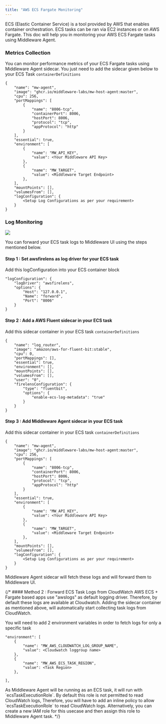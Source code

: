 ```yaml
---
title: "AWS ECS Fargate Monitoring"
---
```


ECS (Elastic Container Service) is a tool provided by AWS that enables container orchestration.
ECS tasks can be ran via EC2 instances or on AWS Fargate.
This doc will help you in monitoring your AWS ECS Fargate tasks using Middleware Agent.

### Metrics Collection
You can monitor performance metrics of your ECS Fargate tasks using Middleware Agent sidecar.
You just need to add the sidecar given below to your ECS Task `containerDefinitions`

```
{
    "name": "mw-agent",
    "image": "ghcr.io/middleware-labs/mw-host-agent:master",
    "cpu": 256,
    "portMappings": [
        {
            "name": "8006-tcp",
            "containerPort": 8006,
            "hostPort": 8006,
            "protocol": "tcp",
            "appProtocol": "http"
        }
    ],
    "essential": true,
    "environment": [
        {
            "name": "MW_API_KEY",
            "value": <Your Middleware API Key>
        },
        {
            "name": "MW_TARGET",
            "value": <Middleware Target Endpoint>
        },
    ],
    "mountPoints": [],
    "volumesFrom": [],
    "logConfiguration": {
        <Setup Log Configurations as per your requirement>
    }
}
```



### Log Monitoring
<img src="/images/integration/aws-ecs-fargate-log-monitoring.jpg" />

You can forward your ECS task logs to Middleware UI using the steps mentioned below.

#### Step 1 : Set awsfirelens as log driver for your ECS task
Add this logConfiguration into your ECS container block

```
"logConfiguration": {
    "logDriver": "awsfirelens",
    "options": {
        "Host": "127.0.0.1",
        "Name": "forward",
        "Port": "8006"
    }
}
```

#### Step 2 : Add a AWS Fluent sidecar in your ECS task
Add this sidecar container in your ECS task `containerDefinitions`
```
{
    "name": "log_router",
    "image": "amazon/aws-for-fluent-bit:stable",
    "cpu": 0,
    "portMappings": [],
    "essential": true,
    "environment": [],
    "mountPoints": [],
    "volumesFrom": [],
    "user": "0",
    "firelensConfiguration": {
        "type": "fluentbit",
        "options": {
            "enable-ecs-log-metadata": "true"
        }
    }
}
```

#### Step 3 : Add Middleware Agent sidecar in your ECS task
Add this sidecar container in your ECS task `containerDefinitions`
```
{
    "name": "mw-agent",
    "image": "ghcr.io/middleware-labs/mw-host-agent:master",
    "cpu": 256,
    "portMappings": [
        {
            "name": "8006-tcp",
            "containerPort": 8006,
            "hostPort": 8006,
            "protocol": "tcp",
            "appProtocol": "http"
        }
    ],
    "essential": true,
    "environment": [
        {
            "name": "MW_API_KEY",
            "value": <Your Middleware API Key>
        },
        {
            "name": "MW_TARGET",
            "value": <Middleware Target Endpoint>
        },
    ],
    "mountPoints": [],
    "volumesFrom": [],
    "logConfiguration": {
        <Setup Log Configurations as per your requirement>
    }
}
```


Middleware Agent sidecar will fetch these logs and will forward them to Middleware UI.

{/* #### Method 2 : Forward ECS Task Logs from CloudWatch 
AWS ECS + Fargate based apps use "awslogs" as default logging driver. Therefore, by default these logs are available at Cloudwatch.
Adding the sidecar container as mentioned above, will automatically start collecting task logs from CloudWatch.

You will need to add 2 environment variables in order to fetch logs for only a specific task 
```
"environment": [    
    {
        "name": "MW_AWS_CLOUDWATCH_LOG_GROUP_NAME",
        "value": <Cloudwatch loggroup name>
    },
    {
        "name": "MW_AWS_ECS_TASK_REGION",
        "value": <Task Region>
    },
    
],
```

<Note>
As Middleware Agent will be running as an ECS task, it will run with `ecsTaskExecutionRole`. By default this role is not permitted to read CloudWatch logs, 
Therefore, you will have to add an inline policy to allow `ecsTaskExecutionRole` to read CloudWatch logs. Alternatively, you can create a new IAM role for this usecase and then assign this role to Middleware Agent task. 
</Note> */}



